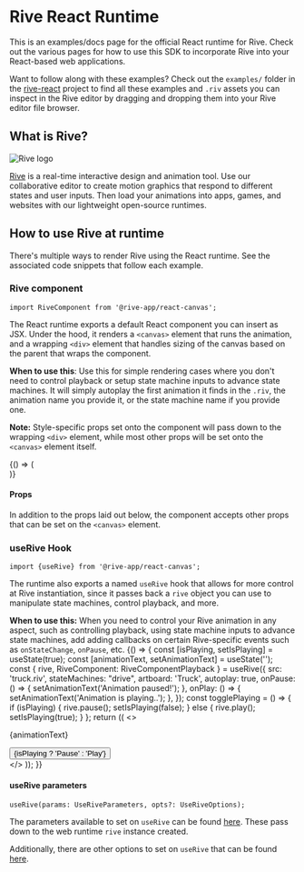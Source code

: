<!-- RiveTestHook.stories.mdx -->




<Meta title="React Runtime/Overview" />

# Rive React Runtime

This is an examples/docs page for the official React runtime for Rive. Check out the various pages for how to use this SDK to incorporate Rive into your React-based web applications.

Want to follow along with these examples? Check out the `examples/` folder in the [rive-react](https://github.com/rive-app/rive-react) project to find all these examples and `.riv` assets you can inspect in the Rive editor by dragging and dropping them into your Rive editor file browser.

## What is Rive?

<img className="rive-logo" src="rive_logo_black_2x.png" alt="Rive logo" />

[Rive](https://rive.app/) is a real-time interactive design and animation tool. Use our collaborative editor to create motion graphics that respond to different states and user inputs. Then load your animations into apps, games, and websites with our lightweight open-source runtimes.

## How to use Rive at runtime

There's multiple ways to render Rive using the React runtime. See the associated code snippets that follow each example.

### Rive component

```tsx
import RiveComponent from '@rive-app/react-canvas';
```
The React runtime exports a default React component you can insert as JSX. Under the hood, it renders a `<canvas>` element that runs the animation, and a wrapping `<div>` element that handles sizing of the canvas based on the parent that wraps the component.

**When to use this**: Use this for simple rendering cases where you don't need to control playback or setup state machine inputs to advance state machines. It will simply autoplay the first animation it finds in the `.riv`, the animation name you provide it, or the state machine name if you provide one.

**Note:** Style-specific props set onto the component will pass down to the wrapping `<div>` element, while most other props will be set onto the `<canvas>` element itself.

<Canvas withSource="open">
  <Story name="Rive Component">
    {() => (
      <div className="center">
        <RiveComponent src="poison-loader.riv" className="base-canvas-size" />
      </div>
    )}
  </Story>
</Canvas>

#### Props

In addition to the props laid out below, the component accepts other props that can be set on the `<canvas>` element.

<ArgsTable of={RiveComponent} />

### useRive Hook

```tsx
import {useRive} from '@rive-app/react-canvas';
```

The runtime also exports a named `useRive` hook that allows for more control at Rive instantiation, since it passes back a `rive` object you can use to manipulate state machines, control playback, and more.

**When to use this:** When you need to control your Rive animation in any aspect, such as controlling playback, using state machine inputs to advance state machines, add adding callbacks on certain Rive-specific events such as `onStateChange`, `onPause`, etc.
<Canvas withSource="open">
  <Story name="useRive Hook">
    {() => {
      const [isPlaying, setIsPlaying] = useState(true);
      const [animationText, setAnimationText] = useState('');
      const { rive, RiveComponent: RiveComponentPlayback } = useRive({
        src: 'truck.riv',
        stateMachines: "drive",
        artboard: 'Truck',
        autoplay: true,
        onPause: () => {
          setAnimationText('Animation paused!');
        },
        onPlay: () => {
          setAnimationText('Animation is playing..');
        },
      });
      const togglePlaying = () => {
        if (isPlaying) {
          rive.pause();
          setIsPlaying(false);
        } else {
          rive.play();
          setIsPlaying(true);
        }
      };
      return ((
        <>
          <div className="center">
            <RiveComponentPlayback className="base-canvas-size" />
            <p>{animationText}</p>
            <Button onClick={togglePlaying}>{isPlaying ? 'Pause' : 'Play'}</Button>
          </div>
        </>
      ));
    }}
  </Story>
</Canvas>

#### useRive parameters

```tsx
useRive(params: UseRiveParameters, opts?: UseRiveOptions);
```

The parameters available to set on `useRive` can be found [here](https://github.com/rive-app/rive-wasm/blob/master/js/src/rive.ts#L843). These pass down to the web runtime `rive` instance created.

Additionally, there are other options to set on `useRive` that can be found [here](https://github.com/rive-app/rive-react/blob/main/src/types.ts#L6).
